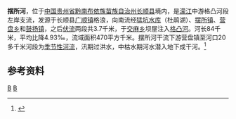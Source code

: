 {{Infobox River
  | river_name      = 摆所河
  | image_name      = 
  | image_size      = 
  | caption         = 
  | origin          = [[贵州省|贵州省]][[长顺县|长顺县]][[广顺镇|广顺镇]]格浪
  | mouth           = 贵州省长顺县[[交麻乡|交麻乡]]坝屋[[濛江|格凸河]]
  | basin_countries = {{PRC}}
  | length          = 84 km
  | elevation       = 1400 m
  | mouth_elevation = 840 m
  | discharge       =
  | watershed       = 470 km<sup>2</sup>
}}
'''摆所河'''，位于[[中国|中国]][[贵州省|贵州省]][[黔南布依族苗族自治州|黔南布依族苗族自治州]][[长顺县|长顺县]]境内，是[[濛江|濛江]]中游格凸河段左岸支流，发源于长顺县[[广顺镇|广顺镇]]格浪，向南流经[[猛坑水库|猛坑水库]]（杜鹃湖）、[[摆所镇|摆所镇]]、[[营盘乡_(长顺县)|营盘乡]]和[[鼓扬镇|鼓扬镇]]，之后[[伏流|伏流]]两段共3.7千米，于[[交麻乡|交麻乡]]坝屋注入[[濛江|格凸河]]。河长84千米，平均比降4.93‰，流域面积470平方千米。摆所河干流下游营盘镇至河口20多千米河段为[[季节性河流|季节性河流]]，汛期过洪水，中枯水期河水潜入地下成干河。<ref name="中国河湖大典">{{cite book zh |author=《[[中国河湖大典|中国河湖大典]]》编纂委员会 |title=《中国河湖大典·珠江卷》 |format=M |edition=1 |location=北京 |publisher=中国水利水电出版社 |date=2013年1月 |pages=64页 |id= ISBN 978-7-5170-0561-2}}</ref>

==参考资料==
{{reflist}}

[[Category:紅水河水系|B]]
[[Category:贵州河流|B]]